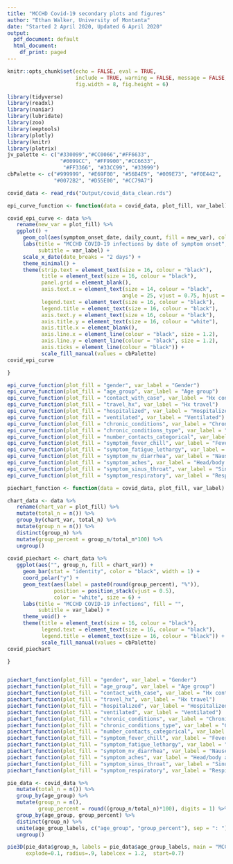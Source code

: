 ```yaml
---
title: "MCCHD Covid-19 secondary plots and figures"
author: "Ethan Walker, University of Montanta"
date: "Started 2 April 2020, Updated 6 April 2020"
output:
  pdf_document: default
  html_document:
    df_print: paged
---
```


```r
knitr::opts_chunk$set(echo = FALSE, eval = TRUE, 
                      include = TRUE, warning = FALSE, message = FALSE,
                      fig.width = 8, fig.height = 6)
```

```r
library(tidyverse)
library(readxl)
library(naniar)
library(lubridate)
library(zoo)
library(eeptools)
library(plotly)
library(knitr)
library(plotrix)
jv_palette <- c("#330099","#CC0066","#FF6633", 
                 "#0099CC", "#FF9900","#CC6633",
                  "#FF3366", "#33CC99", "#33999")
cbPalette <- c("#999999", "#E69F00", "#56B4E9", "#009E73", "#F0E442", 
               "#0072B2", "#D55E00", "#CC79A7")
```


```r
covid_data <- read_rds("Output/covid_data_clean.rds")
```


```r
epi_curve_function <- function(data = covid_data, plot_fill, var_label) {

covid_epi_curve <- data %>% 
   rename(new_var = plot_fill) %>% 
   ggplot() +
     geom_col(aes(symptom_onset_date, daily_count, fill = new_var), color = "black") +
     labs(title = "MCCHD COVID-19 infections by date of symptom onset", fill = "",
          subtitle = var_label) +
     scale_x_date(date_breaks = "2 days") +
     theme_minimal() +
     theme(strip.text = element_text(size = 16, colour = "black"),
           title = element_text(size = 16, colour = "black"),
           panel.grid = element_blank(),
           axis.text.x = element_text(size = 14, colour = "black", 
                                     angle = 25, vjust = 0.75, hjust = 0.9),
           legend.text = element_text(size = 16, colour = "black"),
           legend.title = element_text(size = 16, colour = "black"),
           axis.text.y = element_text(size = 16, colour = "black"),
           axis.title.y = element_text(size = 16, colour = "white"),
           axis.title.x = element_blank(),
           axis.line.x = element_line(colour = "black", size = 1.2), 
           axis.line.y = element_line(colour = "black", size = 1.2), 
           axis.ticks = element_line(colour = "black")) +
           scale_fill_manual(values = cbPalette)
covid_epi_curve

}

epi_curve_function(plot_fill = "gender", var_label = "Gender")
epi_curve_function(plot_fill = "age_group", var_label = "Age group")
epi_curve_function(plot_fill = "contact_with_case", var_label = "Hx contact with a Covid case")
epi_curve_function(plot_fill = "travel_hx", var_label = "Hx travel")
epi_curve_function(plot_fill = "hospitalized", var_label = "Hospitalized")
epi_curve_function(plot_fill = "ventilated", var_label = "Ventilated")
epi_curve_function(plot_fill = "chronic_conditions", var_label = "Chronic conditions")
epi_curve_function(plot_fill = "chronic_conditions_type", var_label = "Chronic conditions type")
epi_curve_function(plot_fill = "number_contacts_categorical", var_label = "Number of contacts")
epi_curve_function(plot_fill = "symptom_fever_chill", var_label = "Fever/chills")
epi_curve_function(plot_fill = "symptom_fatigue_lethargy", var_label = "Fatigue/lethargy")
epi_curve_function(plot_fill = "symptom_nv_diarrhea", var_label = "Nausea/vomiting/diarrhea")
epi_curve_function(plot_fill = "symptom_aches", var_label = "Head/body aches")
epi_curve_function(plot_fill = "symptom_sinus_throat", var_label = "Sinus/throat symptoms")
epi_curve_function(plot_fill = "symptom_respiratory", var_label = "Respiratory symptoms")
```


```r
piechart_function <- function(data = covid_data, plot_fill, var_label) {

chart_data <- data %>% 
   rename(chart_var = plot_fill) %>% 
   mutate(total_n = n()) %>% 
   group_by(chart_var, total_n) %>% 
   mutate(group_n = n()) %>% 
   distinct(group_n) %>% 
   mutate(group_percent = group_n/total_n*100) %>% 
   ungroup()
   
covid_piechart <- chart_data %>% 
   ggplot(aes("", group_n, fill = chart_var)) +
     geom_bar(stat = "identity", color = "black", width = 1) +
     coord_polar("y") +
     geom_text(aes(label = paste0(round(group_percent), "%")), 
               position = position_stack(vjust = 0.5),
               color = "white", size = 6) +
     labs(title = "MCCHD COVID-19 infections", fill = "",
          subtitle = var_label) + 
     theme_void() +
     theme(title = element_text(size = 16, colour = "black"),
           legend.text = element_text(size = 16, colour = "black"),
           legend.title = element_text(size = 16, colour = "black")) +
           scale_fill_manual(values = cbPalette)
covid_piechart

}


piechart_function(plot_fill = "gender", var_label = "Gender")
piechart_function(plot_fill = "age_group", var_label = "Age group")
piechart_function(plot_fill = "contact_with_case", var_label = "Hx contact with a Covid case")
piechart_function(plot_fill = "travel_hx", var_label = "Hx travel")
piechart_function(plot_fill = "hospitalized", var_label = "Hospitalized")
piechart_function(plot_fill = "ventilated", var_label = "Ventilated")
piechart_function(plot_fill = "chronic_conditions", var_label = "Chronic conditions")
piechart_function(plot_fill = "chronic_conditions_type", var_label = "Chronic conditions type")
piechart_function(plot_fill = "number_contacts_categorical", var_label = "Number of contacts")
piechart_function(plot_fill = "symptom_fever_chill", var_label = "Fever/chills")
piechart_function(plot_fill = "symptom_fatigue_lethargy", var_label = "Fatigue/lethargy")
piechart_function(plot_fill = "symptom_nv_diarrhea", var_label = "Nausea/vomiting/diarrhea")
piechart_function(plot_fill = "symptom_aches", var_label = "Head/body aches")
piechart_function(plot_fill = "symptom_sinus_throat", var_label = "Sinus/throat symptoms")
piechart_function(plot_fill = "symptom_respiratory", var_label = "Respiratory symptoms")
```



```r
pie_data <- covid_data %>% 
   mutate(total_n = n()) %>% 
   group_by(age_group) %>% 
   mutate(group_n = n(),
          group_percent = round((group_n/total_n)*100), digits = 1) %>% 
   group_by(age_group, group_percent) %>% 
   distinct(group_n) %>% 
   unite(age_group_labels, c("age_group", "group_percent"), sep = ": ") %>% 
   ungroup()

pie3D(pie_data$group_n, labels = pie_data$age_group_labels, main = "MCCHD Covid19 Cases", 
      explode=0.1, radius=.9, labelcex = 1.2,  start=0.7)
```

